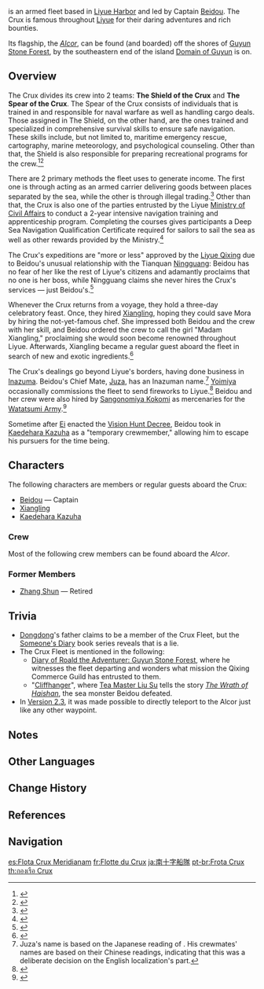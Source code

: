 {{Faction Infobox
|image        = Alcor.png
|caption      = ''[[Alcor]]'' &mdash; Flagship of the Crux
|leader       = [[Beidou]] (Captain)<br />[[Juza]] (Chief Mate/Acting Leader)
|ally         = [[Liyue Qixing]]<br />[[Watatsumi Army]]
|region       = Liyue
}}
{{Lang|'''The Crux'''|zh=南十字|zh_rm=Nánshízì|zh_tl=The {{w|Crux|Southern Cross}}}} is an armed fleet based in [[Liyue Harbor]] and led by Captain [[Beidou]]. The Crux is famous throughout [[Liyue]] for their daring adventures and rich bounties.

Its flagship, the ''[[Alcor]]'', can be found (and boarded) off the shores of [[Guyun Stone Forest]], by the southeastern end of the island [[Domain of Guyun]] is on.

==Overview==
The Crux divides its crew into 2 teams: '''The Shield of the Crux''' and '''The Spear of the Crux'''. The Spear of the Crux consists of individuals that is trained in and responsible for naval warfare as well as handling cargo deals. Those assigned in The Shield, on the other hand, are the ones trained and specialized in comprehensive survival skills to ensure safe navigation. These skills include, but not limited to, maritime emergency rescue, cartography, marine meteorology, and psychological counseling. Other than that, the Shield is also responsible for preparing recreational programs for the crew.<ref>{{Ref/Quest|A Special Guest}}</ref><ref>{{Ref/Quest|Life on the High Seas}}</ref>

There are 2 primary methods the fleet uses to generate income. The first one is through acting as an armed carrier delivering goods between places separated by the sea, while the other is through illegal trading.<ref>{{Ref/Quest|Beneath the Surface}}</ref> Other than that, the Crux is also one of the parties entrusted by the Liyue [[Ministry of Civil Affairs]] to conduct a 2-year intensive navigation training and apprenticeship program. Completing the courses gives participants a Deep Sea Navigation Qualification Certificate required for sailors to sail the sea as well as other rewards provided by the Ministry.<ref>{{Ref/Quest|Vigilance at Sea}}</ref>

The Crux's expeditions are "more or less" approved by the [[Liyue Qixing]] due to Beidou's unusual relationship with the Tianquan [[Ningguang]]: Beidou has no fear of her like the rest of Liyue's citizens and adamantly proclaims that no one is her boss, while Ningguang claims she never hires the Crux's services &mdash; just Beidou's.<ref>{{Ref/CS|Beidou|3}}</ref>

Whenever the Crux returns from a voyage, they hold a three-day celebratory feast. Once, they hired [[Xiangling]], hoping they could save Mora by hiring the not-yet-famous chef. She impressed both Beidou and the crew with her skill, and Beidou ordered the crew to call the girl "Madam Xiangling," proclaiming she would soon become renowned throughout Liyue. Afterwards, Xiangling became a regular guest aboard the fleet in search of new and exotic ingredients.<ref>{{Ref/CS|Beidou|4}}</ref>

The Crux's dealings go beyond Liyue's borders, having done business in [[Inazuma]]. Beidou's Chief Mate, [[Juza]], has an Inazuman name.<ref group="Note">Juza's name is based on the Japanese reading of {{Lang|mini=1|ja=重佐|ja_rm=Juusa}}. His crewmates' names are based on their Chinese readings, indicating that this was a deliberate decision on the English localization's part.</ref> [[Yoimiya]] occasionally commissions the fleet to send fireworks to Liyue.<ref>{{Ref/VO|Kaedehara Kazuha|About Yoimiya}}</ref> Beidou and her crew were also hired by [[Sangonomiya Kokomi]] as mercenaries for the [[Watatsumi Army]].<ref>{{Ref/Quest|In the Name of the Resistance}}</ref>

Sometime after [[Ei]] enacted the [[Vision Hunt Decree]], Beidou took in [[Kaedehara Kazuha]] as a "temporary crewmember," allowing him to escape his pursuers for the time being.

==Characters==
The following characters are members or regular guests aboard the Crux:
* [[Beidou]] &mdash; Captain
* [[Xiangling]]
* [[Kaedehara Kazuha]]

===Crew===
Most of the following crew members can be found aboard the ''Alcor''.
{{column|2|
* [[Furong]] &mdash; Sailor
* [[Huixing]] &mdash; Navigator
* [[Juza]] &mdash; Chief Mate
* [[Little Yue]]
* [[Mora-Grubber]] &mdash; Bookkeeper
* [[Sea Drake]] &mdash; Sailor
* [[Suling]] &mdash; Ironworker
* [[Xu Liushi]] &mdash; Sailor
* [[Yinxing]] &mdash; Surgeon at Sea
* [[Muzhen]] &mdash; Chief Technical Officer
}}

===Former Members===
* [[Zhang Shun]] &mdash; Retired

==Trivia==
* [[Dongdong]]'s father claims to be a member of the Crux Fleet, but the [[Someone's Diary I: Yaoguang Shoal|Someone's Diary]] book series reveals that is a lie.
* The Crux Fleet is mentioned in the following:
** [[Diary of Roald the Adventurer: Guyun Stone Forest]], where he witnesses the fleet departing and wonders what mission the Qixing Commerce Guild has entrusted to them.
** "[[Cliffhanger]]", where [[Tea Master Liu Su]] tells the story ''[[The Wrath of Haishan]]'', the sea monster Beidou defeated.
* In [[Version 2.3]], it was made possible to directly teleport to the Alcor just like any other waypoint.

==Notes==
{{Reflist|note=1}}

==Other Languages==
{{Other Languages
|en      = The Crux
|zhs     = 南十字
|zhs_rm  = Nánshízì
|zht     = 南十字
|zht_rm  = Nánshízì
|zh_tl   = The Southern Cross
|ja      = {{Rubi|南|みなみ|十|じゅう|字|じ}}
|ja_rm   = Minami Juuji<ref>{{Ref/VO|Beidou|初めまして…|ja|note=Japanese Voice-Over}}</ref>
|ja_tl   = The Southern Cross
|ko      = {{tt|남십자|南十字}}
|ko_rm   = Namsipja
|ko_tl   = The Southern Cross
|es      = Flota Crux Meridianam
|es_tl   = Crux Meridianam Fleet
|es_note = ''Crux Meridianam'' is Latin for "southern cross."
|fr      = Le Crux
|fr_tl   = The Crux
|ru      = Южный Крест
|ru_tl   = The Southern Cross
|th      = กองเรือ Crux
|th_rm   = Kong ruea Crux
|th_tl   = Crux Fleet
|vi      = {{tt|Nam Thập Tự|南十字}}
|vi_tl   = The Southern Cross
|de      = Crux
|id      = The Crux
|pt      = Frota Crux
|pt_tl   = Crux Fleet
|tr      = 
|tr_tl   = 
|it      = 
|it_tl   = 
}}

==Change History==
{{Change History|introduced=1.0}}

==References==
{{Reflist|2}}

==Navigation==
{{Faction Navbox}}

[[Category:The Crux| ]]

[[es:Flota Crux Meridianam]]
[[fr:Flotte du Crux]]
[[ja:南十字船隊]]
[[pt-br:Frota Crux]]
[[th:กองเรือ Crux]]